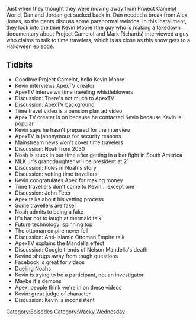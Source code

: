 {{Episode
    | title           = There Is No Mermaid
    | caption         = [https://knowledgefight.libsyn.com/knowledge-fight-there-is-no-mermaid Listen to this episode on Libsyn]
    | episodeNumber   = 362
    | length          = 01:55:44
    | airDate         = October 30, 2019
    | episodeType     = [[:Category:Wacky Wednesday|Wacky Wednesday]]
    | appearance      = [[Kevin Moore]], [[Noah]], [[John Teter]]
    | oocDrop         = In the case of the Merman
    | previousEpisode = [[361: April 19, 2013]]
    | nextEpisode     = [[363: October 30, 2019]]
}}

{{Stub}}

Just when they thought they were moving away from Project Camelot World, Dan and Jordan get sucked back in. Dan needed a break from Alex Jones, so the gents discuss some paranormal weirdos. In this installment, they look into the time Kevin Moore (the guy who is making a takedown documentary about Project Camelot and Mark Richards) interviewed a guy who claims to talk to time travelers, which is as close as this show gets to a Halloween episode.

==Tidbits==

*Goodbye Project Camelot, hello Kevin Moore
*Kevin interviews ApexTV creator
*ApexTV interveiws time traveling whistleblowers
*Discussion: There's not much to ApexTV
*Discussion: ApexTV background
*Time travel video is a pension plan ad video
*Apex TV creater is on because he contacted Kevin because Kevin is popular
*Kevin says he hasn't prepared for the interview
*ApexTV is janonymous for security reasons
*Mainstream news won't cover time travelers
*Discussion: Noah from 2030
*Noah is stuck in our time after getting in a bar fight in South America
*MLK Jr's granddaughter will be president at 21
*Discussion: holes in Noah's story
*Discussion: vetting time travellers
*Kevin congratulates Apex for making money
*Time travellers don't come to Kevin... except one
*Discussion: John Teter
*Apex talks about his vetting process
*Some travellers are fake!
*Noah admits to being a fake
*It's har not to laugh at mermaid talk
*Future technology: spinning top
*The ottoman empire never fell
*Discussion: Anti-Islamic Ottoman Empire talk
*ApexTV explains the Mandella effect
*Discussion: Google trends of Nelson Mandella's death
*Kevind shrugs away from tough questions
*Facebook is great for videos
*Dueling Noahs
*Kevin is trying to be a participant, not an investigator
*Maybe it's demons
*Apex: people think we're in on these videos
*Kevin: great judge of character
*Discussion: Kevin is inconsistent

[[Category:Episodes]]
[[Category:Wacky Wednesday]]